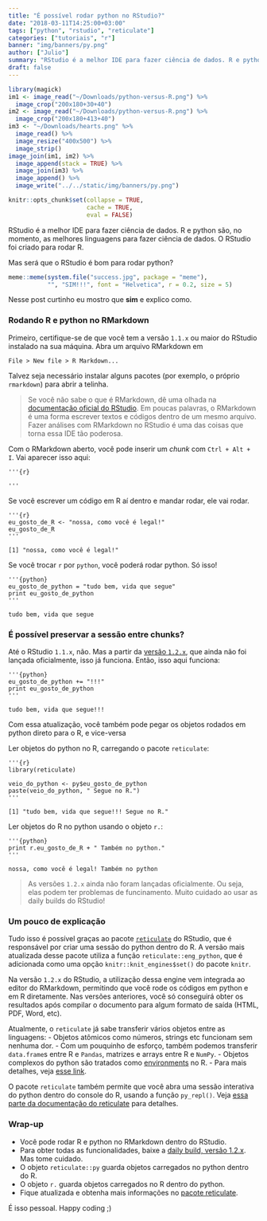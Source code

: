 ```yaml
---
title: "É possível rodar python no RStudio?"
date: "2018-03-11T14:25:00+03:00"
tags: ["python", "rstudio", "reticulate"]
categories: ["tutoriais", "r"]
banner: "img/banners/py.png"
author: ["Julio"]
summary: "RStudio é a melhor IDE para fazer ciência de dados. R e python são, no momento, as melhores linguagens para fazer ciência de dados. O RStudio foi criado para rodar R. Será que também serve para rodar python? Nesse post curtinho eu respondo que sim e explico como..."
draft: false
---
```


```r
library(magick)
im1 <- image_read("~/Downloads/python-versus-R.png") %>% 
  image_crop("200x180+30+40")
im2 <- image_read("~/Downloads/python-versus-R.png") %>% 
  image_crop("200x180+413+40")
im3 <- "~/Downloads/hearts.png" %>% 
  image_read() %>% 
  image_resize("400x500") %>% 
  image_strip()
image_join(im1, im2) %>% 
  image_append(stack = TRUE) %>% 
  image_join(im3) %>% 
  image_append() %>% 
  image_write("../../static/img/banners/py.png")
```

```r
knitr::opts_chunk$set(collapse = TRUE, 
                      cache = TRUE, 
                      eval = FALSE)
```

RStudio é a melhor IDE para fazer ciência de dados. R e python são, no momento, as melhores linguagens para fazer ciência de dados. O RStudio foi criado para rodar R. 

Mas será que o RStudio é bom para rodar python? 

```r
meme::meme(system.file("success.jpg", package = "meme"), 
           "", "SIM!!!", font = "Helvetica", r = 0.2, size = 5)
```

Nesse post curtinho eu mostro que **sim** e explico como.

### Rodando R e python no RMarkdown

Primeiro, certifique-se de que você tem a versão `1.1.x` ou maior do RStudio instalado na sua máquina. Abra um arquivo RMarkdown em 

```
File > New file > R Markdown...
```

Talvez seja necessário instalar alguns pacotes (por exemplo, o próprio `rmarkdown`) para abrir a telinha.

> Se você não sabe o que é RMarkdown, dê uma olhada na [documentação oficial do RStudio](https://rmarkdown.rstudio.com/lesson-1.html). Em poucas palavras, o RMarkdown é uma forma escrever textos e códigos dentro de um mesmo arquivo. Fazer análises com RMarkdown no RStudio é uma das coisas que torna essa IDE tão poderosa.

Com o RMarkdown aberto, você pode inserir um *chunk* com `Ctrl + Alt + I`. Vai aparecer isso aqui: 

```
'''{r}

'''
```

Se você escrever um código em R aí dentro e mandar rodar, ele vai rodar. 

```
'''{r}
eu_gosto_de_R <- "nossa, como você é legal!"
eu_gosto_de_R
'''

[1] "nossa, como você é legal!"

```

Se você trocar `r` por `python`, você poderá rodar python. Só isso!

```
'''{python}
eu_gosto_de_python = "tudo bem, vida que segue"
print eu_gosto_de_python
'''

tudo bem, vida que segue

```

### É possível preservar a sessão entre chunks?

Até o RStudio `1.1.x`, não. Mas a partir da [versão `1.2.x`](https://dailies.rstudio.com/), que ainda não foi lançada oficialmente, isso já funciona. Então, isso aqui funciona:

```
'''{python}
eu_gosto_de_python += "!!!" 
print eu_gosto_de_python
'''

tudo bem, vida que segue!!!

```

Com essa atualização, você também pode pegar os objetos rodados em python direto para o R, e vice-versa


Ler objetos do python no R, carregando o pacote `reticulate`:

```
'''{r}
library(reticulate)

veio_do_python <- py$eu_gosto_de_python
paste(veio_do_python, " Segue no R.")
'''

[1] "tudo bem, vida que segue!!! Segue no R."

```

Ler objetos do R no python usando o objeto `r.`:

```
'''{python}
print r.eu_gosto_de_R + " Também no python."
'''

nossa, como você é legal! Também no python

```

> As versões `1.2.x` ainda não foram lançadas oficialmente. Ou seja, elas podem ter problemas de funcinamento. Muito cuidado ao usar as daily builds do RStudio!

### Um pouco de explicação

Tudo isso é possível graças ao pacote [`reticulate`](http://curso-r.com/blog/2017/11/20/2017-11-20-reticulate/) do RStudio, que é responsável por criar uma sessão do python dentro do R. A versão mais atualizada desse pacote utiliza a função `reticulate::eng_python`, que é adicionada como uma opção `knitr::knit_engines$set()` do pacote `knitr`.  

Na versão `1.2.x` do RStudio, a utilização dessa engine vem integrada ao editor do RMarkdown, permitindo que você rode os códigos em python e em R diretamente. Nas versões anteriores, você só conseguirá obter os resultados após compilar o documento para algum formato de saída (HTML, PDF, Word, etc).

Atualmente, o `reticulate` já sabe transferir vários objetos entre as linguagens: 
- Objetos atômicos como números, strings etc funcionam sem nenhuma dor. 
- Com um pouquinho de esforço, também podemos transferir `data.frame`s entre R e `Pandas`, matrizes e arrays entre R e `NumPy`. 
- Objetos complexos do python são tratados como [environments](http://curso-r.com/blog/2017/06/19/2017-06-19-environments/) no R.
- Para mais detalhes, veja [esse link](https://rstudio.github.io/reticulate/index.html#type-conversions).

O pacote `reticulate` também permite que você abra uma sessão interativa do python dentro do console do R, usando a função `py_repl()`. Veja [essa parte da documentação do reticulate](https://rstudio.github.io/reticulate/index.html#python-repl) para detalhes.

### Wrap-up

- Você pode rodar R e python no RMarkdown dentro do RStudio.
- Para obter todas as funcionalidades, baixe a [daily build, versão 1.2.x](https://dailies.rstudio.com/). Mas tome cuidado.
- O objeto `reticulate::py` guarda objetos carregados no python dentro do R.
- O objeto `r.` guarda objetos carregados no R dentro do python.
- Fique atualizada e obtenha mais informações no [pacote reticulate](https://rstudio.github.io/reticulate/index.html).

É isso pessoal. Happy coding ;)
